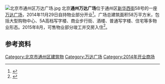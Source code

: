 [[File:北京市通州区万达广场.jpg|thumb]]
北京'''通州万达广场'''位于通州区[[新华西街|新华西街]]58号的一座[[万达广场_(中国)|万达广场]]，2014年11月29日自持物业部分开业<ref>{{cite news |author1=邢飞 |title=通州万达广场开业 |url=https://finance.china.com.cn/roll/20141205/2831234.shtml |work=京华时报 |date=2014-12-05}}</ref>。广场总建筑面积58万平方米，包括大型购物中心、5A高档写字楼、商业步行街、酒楼、普通写字楼、住宅等多物业形态。2015年8月，可售物业部分竣工并交房入住<ref>{{cite news |author1=陈静思 |title=北京通州三大综合体年内开业 |url=http://bj.people.com.cn/n/2014/0220/c82838-20612434.html |accessdate=2020-12-06 |work=北京晚报 |date=2014-02-20 }}{{Dead link}}</ref>。

==参考资料==
<references />

{{coord|39.904235|116.634740|display=title}}
[[Category:北京市通州区建筑物|Category:北京市通州区建筑物]]
[[Category:万达广场|Category:万达广场]]
[[Category:2014年开业商场|Category:2014年开业商场]]